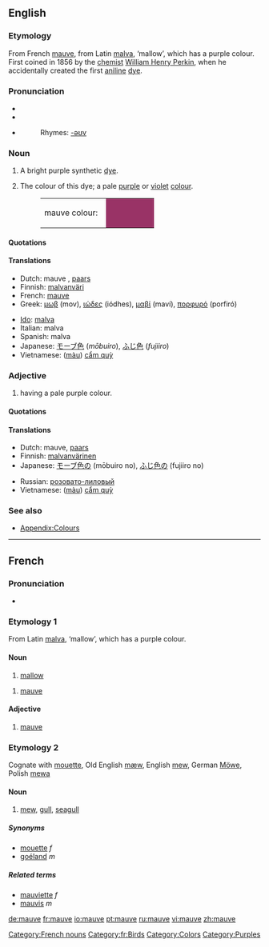 {{wikipedia}}
{{was wotd|2006|May|3}}
==English==

===Etymology===
From French [[mauve#French|mauve]], from Latin [[malva]], ‘mallow’, which has a purple colour. First coined in 1856 by the [[chemist]] [[w:William Henry Perkin|William Henry Perkin]], when he accidentally created the first [[aniline]] [[dye]].

===Pronunciation===
*{{IPA|/məʊv/}}
*{{audio|en-us-mauve.ogg|Audio (US)}}
*{{audio|en-us-mauve2.ogg|Audio (US) (alternate)}}
*:Rhymes: [[Rhymes:English:-əʊv|-əʊv]]

===Noun===
{{en-noun}}

# {{historical}} A bright purple synthetic [[dye]].
# {{colour}} The colour of this dye; a pale [[purple]] or [[violet]] [[color|colour]].
#:<table><tr><td>mauve colour: &nbsp;</td><td bgcolor="#993366" width="80">&nbsp; </td></tr></table>

====Quotations====
{{seeCites}}

====Translations====
{{trans-top|dye}}
{{trans-mid}}
{{trans-bottom}}

{{trans-top|colour}}
*Dutch: mauve {{n}}, [[paars]] {{n}}
*Finnish: [[malvanväri]]
*French: [[mauve#French|mauve]] {{m}}
*Greek: [[μωβ]] (mov), [[ιώδες]] (iódhes), [[μαβί]] (maví), [[πορφυρό]] (porfiró)
{{trans-mid}}
*[[Ido]]: [[malva]]
*Italian: malva
*Spanish: malva
*Japanese: [[モーブ色]] (''mōbuiro''), [[ふじ色]] (''fujiiro'')
*Vietnamese: ([[màu]]) [[cẩm quỳ]]
{{trans-bottom}}

===Adjective===
{{en-adj}}

# {{colour}} having a pale purple colour.

====Quotations====
{{seeCites}}

====Translations====
{{trans-top|colour}}
*Dutch: mauve, [[paars]]
*Finnish: [[malvanvärinen]]
*Japanese: [[モーブ色]]の (mōbuiro no), [[ふじ色]]の (fujiiro no)
{{trans-mid}}
*Russian: [[розовато-лиловый]]
*Vietnamese: ([[màu]]) [[cẩm quỳ]]
{{trans-bottom}}

===See also===
*[[Wiktionary Appendix:Colours|Appendix:Colours]]

----

==French==

===Pronunciation===
*{{IPA|/mov/}}

===Etymology 1===
From Latin [[malva]], ‘mallow’, which has a purple colour.

====Noun====
{{fr-noun-reg|f}}

# [[mallow]]

{{fr-noun-reg|m}}

# [[mauve#English|mauve]]

====Adjective====
{{fr-adj|feminine=mauve}}

# [[mauve#English|mauve]]

===Etymology 2===
Cognate with [[mouette]], Old English [[mæw]], English [[mew]], German [[Möwe]], Polish [[mewa]]

====Noun====
{{fr-noun-reg|f}}

# [[mew]], [[gull]], [[seagull]]

=====Synonyms=====
*[[mouette]] ''f''
*[[goéland]] ''m''

=====Related terms=====
*[[mauviette]] ''f''
*[[mauvis]] ''m''

[[Category:French nouns]]
[[Category:fr:Birds]]
[[Category:Colors]]
[[Category:Purples]]

[[de:mauve]]
[[fr:mauve]]
[[io:mauve]]
[[pt:mauve]]
[[ru:mauve]]
[[vi:mauve]]
[[zh:mauve]]